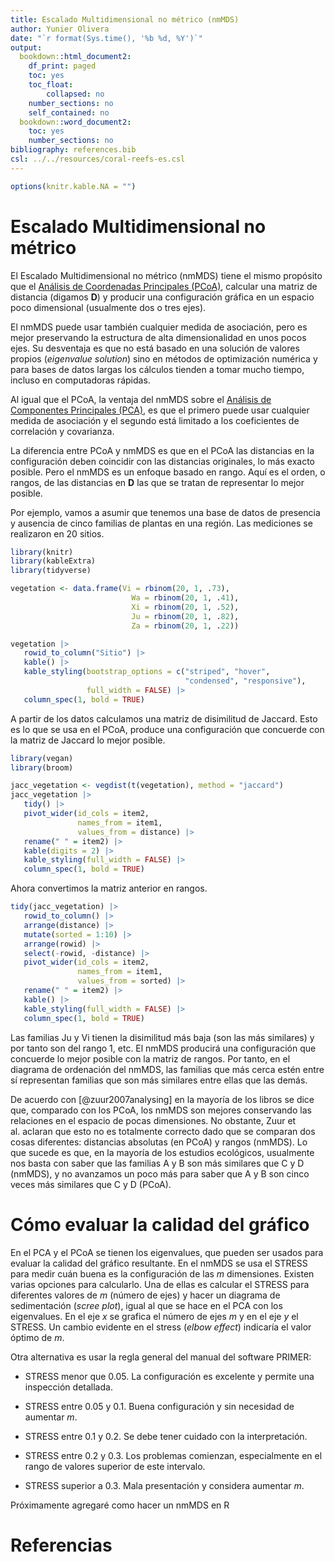 ```yaml
---
title: Escalado Multidimensional no métrico (nmMDS)
author: Yunier Olivera
date: "`r format(Sys.time(), '%b %d, %Y')`"
output:
  bookdown::html_document2:
    df_print: paged
    toc: yes
    toc_float:
        collapsed: no
    number_sections: no
    self_contained: no
  bookdown::word_document2:
    toc: yes
    number_sections: no
bibliography: references.bib
csl: ../../resources/coral-reefs-es.csl
---
```


```r

options(knitr.kable.NA = "")
```

# Escalado Multidimensional no métrico

El Escalado Multidimensional no métrico (nmMDS) tiene el mismo propósito que el [Análisis de Coordenadas Principales (PCoA)](https://yunierolivera.com/blog/pcoa), calcular una matriz de distancia (digamos $\mathbf{D}$) y producir una configuración gráfica en un espacio poco dimensional (usualmente dos o tres ejes).

El nmMDS puede usar también cualquier medida de asociación, pero es mejor preservando la estructura de alta dimensionalidad en unos pocos ejes. Su desventaja es que no está basado en una solución de valores propios (*eigenvalue solution*) sino en métodos de optimización numérica y para bases de datos largas los cálculos tienden a tomar mucho tiempo, incluso en computadoras rápidas.

Al igual que el PCoA, la ventaja del nmMDS sobre el [Análisis de Componentes Principales (PCA)](https://yunierolivera.com/blog/pca/), es que el primero puede usar cualquier medida de asociación y el segundo está limitado a los coeficientes de correlación y covarianza.

La diferencia entre PCoA y nmMDS es que en el PCoA las distancias en la configuración deben coincidir con las distancias originales, lo más exacto posible. Pero el nmMDS es un enfoque basado en rango. Aquí es el orden, o rangos, de las distancias en $\mathbf{D}$ las que se tratan de representar lo mejor posible.

Por ejemplo, vamos a asumir que tenemos una base de datos de presencia y ausencia de cinco familias de plantas en una región. Las mediciones se realizaron en 20 sitios.

```r
library(knitr)
library(kableExtra)
library(tidyverse)

vegetation <- data.frame(Vi = rbinom(20, 1, .73),
                           Wa = rbinom(20, 1, .41),
                           Xi = rbinom(20, 1, .52),
                           Ju = rbinom(20, 1, .82),
                           Za = rbinom(20, 1, .22))

vegetation |>
   rowid_to_column("Sitio") |>
   kable() |> 
   kable_styling(bootstrap_options = c("striped", "hover",
                                       "condensed", "responsive"),
                 full_width = FALSE) |> 
   column_spec(1, bold = TRUE)
```

A partir de los datos calculamos una matriz de disimilitud de Jaccard. Esto es lo que se usa en el PCoA, produce una configuración que concuerde con la matriz de Jaccard lo mejor posible.

```r

library(vegan)
library(broom)

jacc_vegetation <- vegdist(t(vegetation), method = "jaccard")
jacc_vegetation |>
   tidy() |> 
   pivot_wider(id_cols = item2,
               names_from = item1,
               values_from = distance) |> 
   rename(" " = item2) |> 
   kable(digits = 2) |> 
   kable_styling(full_width = FALSE) |> 
   column_spec(1, bold = TRUE)
```

Ahora convertimos la matriz anterior en rangos.

```r

tidy(jacc_vegetation) |>
   rowid_to_column() |>
   arrange(distance) |> 
   mutate(sorted = 1:10) |>
   arrange(rowid) |>
   select(-rowid, -distance) |> 
   pivot_wider(id_cols = item2,
               names_from = item1,
               values_from = sorted) |> 
   rename(" " = item2) |> 
   kable() |> 
   kable_styling(full_width = FALSE) |> 
   column_spec(1, bold = TRUE)
```

Las familias Ju y Vi tienen la disimilitud más baja (son las más similares) y por tanto son del rango 1, etc. El nmMDS producirá una configuración que concuerde lo mejor posible con la matriz de rangos. Por tanto, en el diagrama de ordenación del nmMDS, las familias que más cerca estén entre sí representan familias que son más similares entre ellas que las demás.

De acuerdo con [@zuur2007analysing] en la mayoría de los libros se dice que, comparado con los PCoA, los nmMDS son mejores conservando las relaciones en el espacio de pocas dimensiones. No obstante, Zuur et al. aclaran que esto no es totalmente correcto dado que se comparan dos cosas diferentes: distancias absolutas (en PCoA) y rangos (nmMDS). Lo que sucede es que, en la mayoría de los estudios ecológicos, usualmente nos basta con saber que las familias A y B son más similares que C y D (nmMDS), y no avanzamos un poco más para saber que A y B son cinco veces más similares que C y D (PCoA).

# **Cómo evaluar la calidad del gráfico**

En el PCA y el PCoA se tienen los eigenvalues, que pueden ser usados para evaluar la calidad del gráfico resultante. En el nmMDS se usa el STRESS para medir cuán buena es la configuración de las *m* dimensiones. Existen varias opciones para calcularlo. Una de ellas es calcular el STRESS para diferentes valores de *m* (número de ejes) y hacer un diagrama de sedimentación (*scree plot*), igual al que se hace en el PCA con los eigenvalues. En el eje *x* se grafica el número de ejes *m* y en el eje *y* el STRESS. Un cambio evidente en el stress (*elbow effect*) indicaría el valor óptimo de *m*.

Otra alternativa es usar la regla general del manual del software PRIMER:

-   STRESS menor que 0.05. La configuración es excelente y permite una inspección detallada.

-   STRESS entre 0.05 y 0.1. Buena configuración y sin necesidad de aumentar *m*.

-   STRESS entre 0.1 y 0.2. Se debe tener cuidado con la interpretación.

-   STRESS entre 0.2 y 0.3. Los problemas comienzan, especialmente en el rango de valores superior de este intervalo.

-   STRESS superior a 0.3. Mala presentación y considera aumentar *m*.

<!-- Aplicación en R -->

Próximamente agregaré como hacer un nmMDS en R

# Referencias
